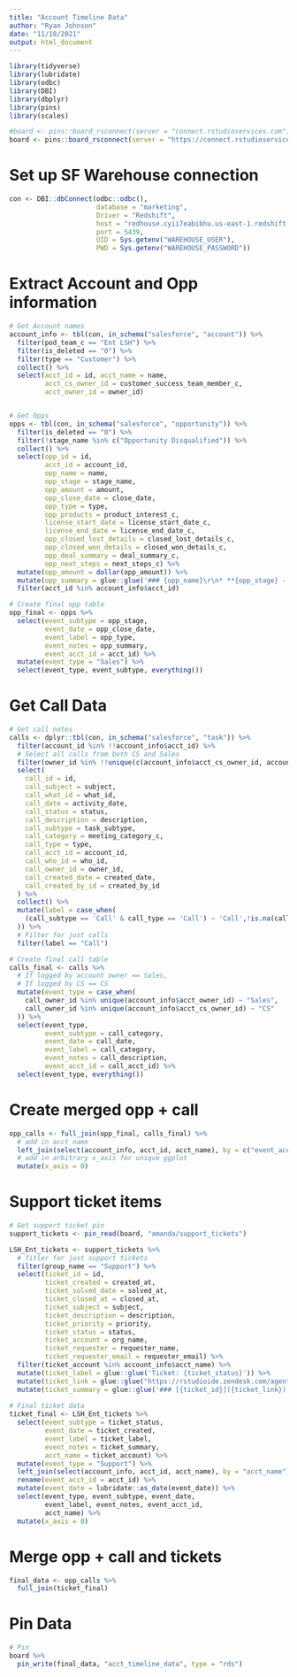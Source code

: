 ```yaml
---
title: "Account Timeline Data"
author: "Ryan Johnson"
date: "11/18/2021"
output: html_document
---
```


```r
library(tidyverse)
library(lubridate)
library(odbc)
library(DBI)
library(dbplyr)
library(pins)
library(scales)

#board <- pins::board_rsconnect(server = "connect.rstudioservices.com") # Running locally
board <- pins::board_rsconnect(server = "https://connect.rstudioservices.com") # Running on RSC
```


# Set up SF Warehouse connection
```r
con <- DBI::dbConnect(odbc::odbc(),
                      database = "marketing", 
                      Driver = "Redshift",
                      host = "redhouse.cyii7eabibhu.us-east-1.redshift.amazonaws.com", 
                      port = 5439, 
                      UID = Sys.getenv("WAREHOUSE_USER"), 
                      PWD = Sys.getenv("WAREHOUSE_PASSWORD"))
```

# Extract Account and Opp information
```r
# Get Account names
account_info <- tbl(con, in_schema("salesforce", "account")) %>%
  filter(pod_team_c == "Ent LSH") %>% 
  filter(is_deleted == "0") %>% 
  filter(type == "Customer") %>% 
  collect() %>% 
  select(acct_id = id, acct_name = name,
         acct_cs_owner_id = customer_success_team_member_c,
         acct_owner_id = owner_id)


# Get Opps
opps <- tbl(con, in_schema("salesforce", "opportunity")) %>% 
  filter(is_deleted == "0") %>%
  filter(!stage_name %in% c("Opportunity Disqualified")) %>% 
  collect() %>% 
  select(opp_id = id, 
         acct_id = account_id, 
         opp_name = name, 
         opp_stage = stage_name,
         opp_amount = amount,
         opp_close_date = close_date,
         opp_type = type,
         opp_products = product_interest_c,
         license_start_date = license_start_date_c,
         license_end_date = license_end_date_c,
         opp_closed_lost_details = closed_lost_details_c,
         opp_closed_won_details = closed_won_details_c,
         opp_deal_summary = deal_summary_c,
         opp_next_steps = next_steps_c) %>%
  mutate(opp_amount = dollar(opp_amount)) %>% 
  mutate(opp_summary = glue::glue('### {opp_name}\r\n* **{opp_stage} - {opp_type}**\r\n\n* **Close Date**: {opp_close_date}\r\n\n* **Opp Amount**: <span style="color:green">{opp_amount}</span>\r\n#### Products\r\n{opp_products}\r\n##### Closed Won Details\r\n{opp_closed_won_details}\r\n##### Closed Lost Details\r\n{opp_closed_lost_details}\r\n##### Deal Summary\r\n{opp_deal_summary}\r\n##### Next Steps\r\n{opp_next_steps}\n\n')) %>%
  filter(acct_id %in% account_info$acct_id)

# Create final opp table
opp_final <- opps %>% 
  select(event_subtype = opp_stage,
         event_date = opp_close_date,
         event_label = opp_type,
         event_notes = opp_summary,
         event_acct_id = acct_id) %>%
  mutate(event_type = "Sales") %>% 
  select(event_type, event_subtype, everything())
```

# Get Call Data
```r
# Get call notes
calls <- dplyr::tbl(con, in_schema("salesforce", "task")) %>%
  filter(account_id %in% !!account_info$acct_id) %>%
  # Select all calls from both CS and Sales
  filter(owner_id %in% !!unique(c(account_info$acct_cs_owner_id, account_info$acct_owner_id))) %>%
  select(
    call_id = id,
    call_subject = subject,
    call_what_id = what_id,
    call_date = activity_date,
    call_status = status,
    call_description = description,
    call_subtype = task_subtype,
    call_category = meeting_category_c,
    call_type = type,
    call_acct_id = account_id,
    call_who_id = who_id,
    call_owner_id = owner_id,
    call_created_date = created_date,
    call_created_by_id = created_by_id
  ) %>%
  collect() %>%
  mutate(label = case_when(
    (call_subtype == 'Call' & call_type == 'Call') ~ 'Call',!is.na(call_subtype) ~ 'Email'
  )) %>%
  # Filter for just calls
  filter(label == "Call")

# Create final call table
calls_final <- calls %>% 
  # If logged by account owner == Sales, 
  # If logged by CS == CS
  mutate(event_type = case_when(
    call_owner_id %in% unique(account_info$acct_owner_id) ~ "Sales",
    call_owner_id %in% unique(account_info$acct_cs_owner_id) ~ "CS"
  )) %>% 
  select(event_type,
         event_subtype = call_category,
         event_date = call_date,
         event_label = call_category,
         event_notes = call_description,
         event_acct_id = call_acct_id) %>% 
  select(event_type, everything())
```


# Create merged opp + call
```r
opp_calls <- full_join(opp_final, calls_final) %>% 
  # add in acct name
  left_join(select(account_info, acct_id, acct_name), by = c("event_acct_id" = "acct_id")) %>% 
  # add in arbitrary x_axis for unique ggplot
  mutate(x_axis = 0)
```


# Support ticket items
```r
# Get support ticket pin
support_tickets <- pin_read(board, "amanda/support_tickets")

LSH_Ent_tickets <- support_tickets %>% 
  # fitler for just support tickets
  filter(group_name == "Support") %>% 
  select(ticket_id = id,
         ticket_created = created_at,
         ticket_solved_date = solved_at,
         ticket_closed_at = closed_at,
         ticket_subject = subject,
         ticket_description = description,
         ticket_priority = priority,
         ticket_status = status, 
         ticket_account = org_name,
         ticket_requester = requester_name,
         ticket_requester_email = requester_email) %>% 
  filter(ticket_account %in% account_info$acct_name) %>% 
  mutate(ticket_label = glue::glue('Ticket: {ticket_status}')) %>%
  mutate(ticket_link = glue::glue("https://rstudioide.zendesk.com/agent/tickets/{ticket_id}")) %>% 
  mutate(ticket_summary = glue::glue('### [{ticket_id}]({ticket_link}) - {ticket_subject}\r\n**Date Opened**: {ticket_created}\r\n\n**Status**: {ticket_status}\r\n\n**Requester**: [{ticket_requester}]({ticket_requester_email})'))
  
# Final ticket data
ticket_final <- LSH_Ent_tickets %>% 
  select(event_subtype = ticket_status,
         event_date = ticket_created,
         event_label = ticket_label,
         event_notes = ticket_summary,
         acct_name = ticket_account) %>% 
  mutate(event_type = "Support") %>% 
  left_join(select(account_info, acct_id, acct_name), by = "acct_name") %>% 
  rename(event_acct_id = acct_id) %>% 
  mutate(event_date = lubridate::as_date(event_date)) %>% 
  select(event_type, event_subtype, event_date,
         event_label, event_notes, event_acct_id, 
         acct_name) %>%
  mutate(x_axis = 0)
```

# Merge opp + call and tickets
```r
final_data <- opp_calls %>% 
  full_join(ticket_final)
```


# Pin Data
```r
# Pin
board %>% 
  pin_write(final_data, "acct_timeline_data", type = "rds")
```

